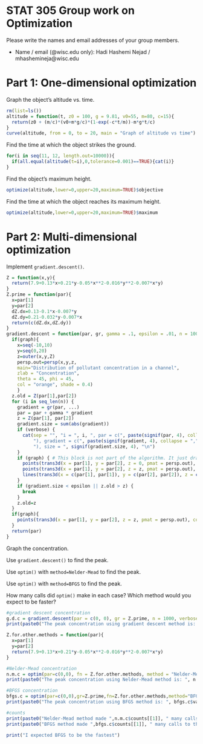 # STAT 305 Group work on Optimization

Please write the names and email addresses of your group members.

* Name / email (@wisc.edu only): Hadi Hashemi Nejad / mhashemineja@wisc.edu

# Part 1: One-dimensional optimization

Graph the object's altitude vs. time.

```r
rm(list=ls())
altitude = function(t, z0 = 100, g = 9.81, v0=55, m=80, c=15){
  return(z0 + (m/c)*(v0+m*g/c)*(1-exp(-c*t/m))-m*g*t/c)
}
curve(altitude, from = 0, to = 20, main = "Graph of altitude vs time")
```

Find the time at which the object strikes the ground.

```r
for(i in seq(11, 12, length.out=10000)){
  if(all.equal(altitude(t=i),0,tolerance=0.001)==TRUE){cat(i)}
}
```

Find the object's maximum height.

```r
optimize(altitude,lower=0,upper=20,maximum=TRUE)$objective
```

Find the time at which the object reaches its maximum height.

```r
optimize(altitude,lower=0,upper=20,maximum=TRUE)$maximum
```

# Part 2: Multi-dimensional optimization

Implement `gradient.descent()`.

```r
Z = function(x,y){
  return(7.9+0.13*x+0.21*y-0.05*x**2-0.016*y**2-0.007*x*y)
}
Z.prime = function(par){
  x=par[1]
  y=par[2]
  dZ.dx=0.13-0.1*x-0.007*y
  dZ.dy=0.21-0.032*y-0.007*x
  return(c(dZ.dx,dZ.dy))
}
gradient.descent = function(par, gr, gamma = .1, epsilon = .01, n = 100, verbose = FALSE, graph=FALSE, ...) {
  if(graph){
    x=seq(-10,10)
    y=seq(0,20)
    z=outer(x,y,Z)
    persp.out=persp(x,y,z,
    main="Distribution of pollutant concentration in a channel",
    zlab = "Concentration",
    theta = 45, phi = 45,
    col = "orange", shade = 0.4)
    }
  z.old = Z(par[1],par[2])
  for (i in seq_len(n)) {
    gradient = gr(par, ...)
    par = par + gamma * gradient
    z = Z(par[1], par[2])
    gradient.size = sum(abs(gradient))
    if (verbose) {
      cat(sep = "", "i = ", i, ", par = c(", paste(signif(par, 4), collapse = ","),
          "), gradient = c(", paste(signif(gradient, 4), collapse = ","),
          "), size = ", signif(gradient.size, 4), "\n")
    }
    if (graph) { # This block is not part of the algorithm. It just draws.
      points(trans3d(x = par[1], y = par[2], z = 0, pmat = persp.out), col = "blue", pch = 16)
      points(trans3d(x = par[1], y = par[2], z = z, pmat = persp.out), col = "red",  pch = 16)
      lines(trans3d(x = c(par[1], par[1]), y = c(par[2], par[2]), z = c(0, z), pmat = persp.out), col = "black")
    }
    if (gradient.size < epsilon || z.old > z) {
      break
    }
    z.old=z
  }
  if(graph){
    points(trans3d(x = par[1], y = par[2], z = z, pmat = persp.out), col = "yellow",  pch = 11)
  }
  return(par)
}

```
Graph the concentration.

Use `gradient.descent()` to find the peak.

Use `optim()` with `method=Nelder-Mead` to find the peak.

Use `optim()` with `method=BFGS` to find the peak.

How many calls did `optim()` make in each case? Which method would you
expect to be faster?

```r
#gradient descent concentration
g.d.c = gradient.descent(par = c(0, 0), gr = Z.prime, n = 1000, verbose = FALSE, graph = TRUE)
print(paste0("The peak concentration using gradient descent method is: ", Z(g.d.c[1],g.d.c[2])," where x=", g.d.c[1], " y=",g.d.c[2]))

Z.for.other.methods = function(par){
  x=par[1]
  y=par[2]
  return(7.9+0.13*x+0.21*y-0.05*x**2-0.016*y**2-0.007*x*y)
}

#Nelder-Mead concentration
n.m.c = optim(par=c(0,0), fn = Z.for.other.methods, method = "Nelder-Mead", control = list(fnscale = -1))
print(paste0("The peak concentration using Nelder-Mead method is: ", n.m.c$value," where x=", n.m.c$par[1], " y=",n.m.c$par[2]))

#BFGS concentration
bfgs.c = optim(par=c(0,0),gr=Z.prime,fn=Z.for.other.methods,method="BFGS",control = list(fnscale = -1))
print(paste0("The peak concentration using BFGS method is: ", bfgs.c$value," where x=", bfgs.c$par[1], " y=",bfgs.c$par[2]))

#counts
print(paste0("Nelder-Mead method made ",n.m.c$counts[[1]], " many calls to the concentration function"))
print(paste0("BFGS method made ",bfgs.c$counts[[1]], " many calls to the concentration function and ",bfgs.c$counts[[2]]," many calls to the concentration gradient"))

print("I expected BFGS to be the fastest")
```

